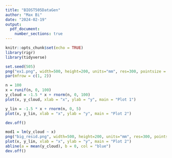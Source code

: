 ```yaml
---
title: "BIOST505DataGen"
author: "Max Bi"
date: "2024-02-19"
output: 
  pdf_document:
    number_sections: true
---
```


```r
knitr::opts_chunk$set(echo = TRUE)
library(rigr)
library(tidyverse)
```

```r
set.seed(505)
png("ex1.png", width=500, height=200, units="mm", res=300, pointsize = 14)
par(mfrow = c(1, 2))

n = 100
x = runif(n, 0, 100)
y_cloud = -1.5 * x + rnorm(n, 0, 100)
plot(x, y_cloud, xlab = "x", ylab = "y", main = "Plot 1")

y_lin = -1.5 * x + rnorm(n, 0, 5)
plot(x, y_lin, xlab = "x", ylab = "y", main = "Plot 2")

dev.off()
```

```r
mod1 = lm(y_cloud ~ x)
png("big_resid.png", width=500, height=200, units="mm", res=300, pointsize = 14)
plot(x, y_lin, xlab = "x", ylab = "y", main = "Plot 2")
abline(a = mean(y_cloud), b = 0, col = "blue")
dev.off()
```

